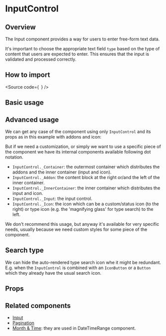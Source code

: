 

<Meta of={Stories} />

# InputControl

## Overview

The Input component provides a way for users to enter free-form text data.

It's important to choose the appropriate text field `type` based on the type of content that users are expected to enter.
This ensures that the input is validated and processed correctly.

## How to import

<Source
  code={`
`}
/>

## Basic usage

<Canvas of={Stories.Base} />

## Advanced usage

We can get any case of the component using only `InputControl` and its props as in this example with addons and icon:

<Canvas sourceState="shown" of={casesStories.WithAddonsAndIcons} />

But if we need a customization, or simply we want to use a specific piece of the component we have its internal components
available following dot notation.

- `InputControl._Container`: the outermost container which distributes the addons and the inner container (input and icon).
- `InputControl._Addon`: the content block at the right or/and the left of the inner container.
- `InputControl._InnerContainer`: the inner container which distributes the input and icon.
- `InputControl._Input`: the input control.
- `InputControl._Icon`: the icon which can be a custom/status icon (to the right) or type icon (e.g. the 'magnifying glass' for type search) to the left.

We don't recommend this usage, but anyway it's available for very specific needs, usually because we need custom styles
for some piece of the component.

<Canvas sourceState="shown" of={casesStories.AdvancedUsage} />

## Search type

We can hide the auto-rendered type search icon whe it might be redundant. E.g. when the `InputControl`
is combined with an `IconButton` or a `Button` which they already have the usual search icon.

<Canvas sourceState="shown" of={casesStories.SearchType} />

## Props

<ArgTypes of={Stories} />

## Related components

- [Input](?path=/docs/components-form-input--docs)
- [Pagination](?path=/docs/components-core-navigation-pagination--docs)
- [Month & Time](?path=/docs/components-datetime-datetimerange--docs): they are used in DateTimeRange component.
